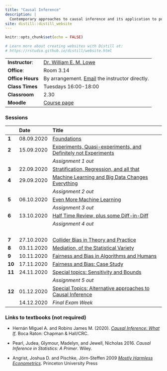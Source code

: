 ```yaml
---
title: "Causal Inference"
description: |
  Contemporary approaches to causal inference and its application to policy questions
site: distill::distill_website
---
```


```r
knitr::opts_chunk$set(echo = FALSE)

# Learn more about creating websites with Distill at:
# https://rstudio.github.io/distill/website.html

```

------------------------------ ------------------------------- 
**Instructor**:                [Dr. William E. M. Lowe](lowe@hertie-school.org)
**Office**:                    Room 3.14
**Office Hours**               By arrangement. [Email](lowe@hertie-school.org) the instructor directly.
**Class Times**                Tuesdays 16:00-18:00
**Classroom**                  2.30
**Moodle**                     [Course page](https://moodle.hertie-school.org/course/view.php?id=2499)
---------------------------------------------------------------

### Sessions

              Date        Title 
------------- ----------- --------------------------------------------
**1**         08.09.2020  [Foundations](week01.html)
**2**         15.09.2020  [Experiments, Quasi-experiments, and Definitely not Experiments](week02.html)
                          *Assignment 1 out*
**3**         22.09.2020  [Stratification, Regression, and all that](week03.html)
**4**         29.09.2020  [Machine Learning and Big Data Changes Everything](week04.html)
                          *Assignment 2 out*
**5**         06.10.2020  [Even More Machine Learning](week05.html)
                          *Assignment 3 out*
**6**         13.10.2020  [Half Time Review, plus some Diff-in-Diff](week06.html)
                          *Assignment 4 out*
                          &nbsp;
**7**         27.10.2020  [Collider Bias in Theory and Practice](week07.html)
**8**         03.11.2020  [Mediation, of the Statistical Variety](week08.html)
**9**         10.11.2020  [Fairness and Bias in Algorithms and Humans](week09.html)
**10**        17.11.2020  [Fairness and Bias: Case Study](week10.html)
**11**        24.11.2020  [Special topics: Sensitivity and Bounds](week11.html)
                          *Assignment 5 out*
**12**        01.12.2020  [Special Topics: Alternative approaches to Causal Inference](week12.html)
              14.12.2020  *Final Exam Week*
-------------------------------------------------------------------

### Links to textbooks (not required)


-  Hernán Miguel A. and  Robins James M. (2020). [*Causal Inference: What If*](https://www.hsph.harvard.edu/miguel-hernan/causal-inference-book/). Boca Raton: Chapman & Hall/CRC.

- Pearl, Judea, Glymour, Madelyn, and Jewell, Nicholas 2016. *Causal Inference in Statistics: A Primer*. Wiley.

- Angrist, Joshua D. and Pischke, Jörn-Steffen 2009 [*Mostly Harmless Econometrics*](http://widgets.ebscohost.com/prod/customlink/hanapi/hanapi.php?profile=4dfs1q6ik%2BHI6trd2JLhy6XO1eGS3NLlldzU0trT4ZLZ19elxNzcp6jHspXmyNipz6WP&DestinationURL=http%3a%2f%2fsearch.ebscohost.com%2flogin.aspx%3fdirect%3dtrue%26db%3dnlebk%26AN%3d329761%26site%3deds-live). Princeton University Press




